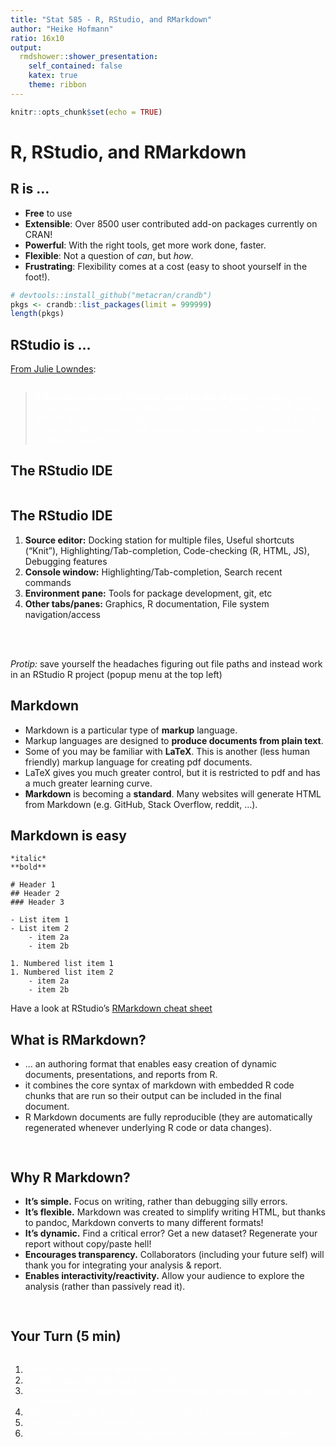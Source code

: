```yaml
---
title: "Stat 585 - R, RStudio, and RMarkdown"
author: "Heike Hofmann"
ratio: 16x10
output:
  rmdshower::shower_presentation:
    self_contained: false
    katex: true
    theme: ribbon
---
```

```r
knitr::opts_chunk$set(echo = TRUE)
```

# R, RStudio, and RMarkdown

## R is ...

* __Free__ to use
* __Extensible__: Over 8500 user contributed add-on packages currently on CRAN!
* __Powerful__: With the right tools, get more work done, faster.
* __Flexible__: Not a question of _can_, but _how_.
* __Frustrating__: Flexibility comes at a cost (easy to shoot yourself in the foot!).

```r
# devtools::install_github("metacran/crandb")
pkgs <- crandb::list_packages(limit = 999999)
length(pkgs)
```

## RStudio is ... {.white}

[From Julie Lowndes](http://jules32.github.io/resources/RStudio_intro/):  

<img class="cover" src="images/airport.png" alt="">

<blockquote>
<p style="color:white"><b>If R were an airplane, RStudio would be the airport</b>, providing many, many supporting services that make it easier for you, the pilot, to take off and go to awesome places. Sure, you can fly an airplane without an airport, but having those runways and supporting infrastructure is a game-changer.</p>
</blockquote>


## The RStudio IDE

<img class="cover" src="images/rstudio-panes.png" alt="">

## The RStudio IDE


1. **Source editor:** Docking station for multiple files, Useful shortcuts ("Knit"), Highlighting/Tab-completion, Code-checking (R, HTML, JS), Debugging features  
2. **Console window:** Highlighting/Tab-completion, Search recent commands
3. **Environment pane:** Tools for package development, git, etc
4. **Other tabs/panes:** Graphics, R documentation, File system navigation/access

<br>
<br>
<p class = "note">
*Protip:* save yourself the headaches figuring out file paths and instead work in an RStudio R project (popup menu at the top left)
</p>

## Markdown

- Markdown is a particular type of **markup** language.
- Markup languages are designed to **produce documents from plain text**.
- Some of you may be familiar with **LaTeX**. This is another (less human friendly) markup language for creating pdf documents.
- LaTeX gives you much greater control, but it is restricted to pdf and has a much greater learning curve.
- **Markdown** is becoming a **standard**. Many websites will generate HTML from Markdown (e.g. GitHub, Stack Overflow, reddit, ...).

## Markdown is easy

```
*italic*
**bold**

# Header 1
## Header 2
### Header 3

- List item 1
- List item 2
    - item 2a
    - item 2b

1. Numbered list item 1
1. Numbered list item 2
    - item 2a
    - item 2b
```


Have a look at RStudio's [RMarkdown cheat sheet](https://www.rstudio.com/wp-content/uploads/2016/03/rmarkdown-cheatsheet-2.0.pdf)

## What is RMarkdown?

- ... an authoring format that enables easy creation of dynamic documents, presentations, and reports from R. 
- it combines the core syntax of markdown with embedded R code chunks that are run so their output can be included in the final document.
- R Markdown documents are fully reproducible (they are automatically regenerated whenever underlying R code or data changes).

## {.white}

<img class="cover" src="images/rmarkdown.png" alt="">


## Why R Markdown?

- **It's simple.** Focus on writing, rather than debugging silly errors.
- **It's flexible.** Markdown was created to simplify writing HTML, but thanks to pandoc, Markdown converts to many different formats!
- **It's dynamic.** Find a critical error? Get a new dataset? Regenerate your report without copy/paste hell!
- **Encourages transparency.** Collaborators (including your future self) will thank you for integrating your analysis & report.
- **Enables interactivity/reactivity.** Allow your audience to explore the analysis (rather than passively read it).

## {.white}

<img class="cover" src="images/hello-rmarkdown.png" alt="">



## Your Turn (5 min) {.white}

<img class="cover" src="images/yourturn.jpg" alt="">



1. <span style="color:white">Open RStudio, create a new project.</span>
2. <span style="color:white">Create a new RMarkdown file and knit it.</span>
3. <span style="color:white">Navigate to the RMarkdown cheat sheet and download a copy (Google for the link!)</span>
3. <span style="color:white">Make changes to the markdown formatting and knit again.</span>
4. <span style="color:white">Export output to different files.</span>
5. <span style="color:white">If you feel adventurous, change some of the R code and knit again.</span>

